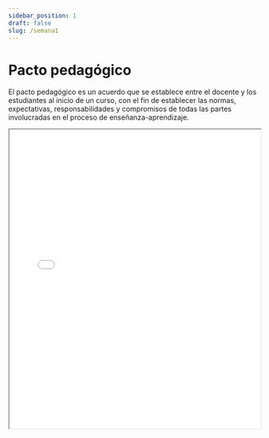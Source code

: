 ```yaml
---
sidebar_position: 1
draft: false
slug: /semana1
---
```


# Pacto pedagógico

El pacto pedagógico es un acuerdo que se establece entre el docente y los estudiantes al inicio de un curso, con el fin de establecer las normas, expectativas, responsabilidades y compromisos de todas las partes involucradas en el proceso de enseñanza-aprendizaje.


<iframe src="/docs/pacto_pedagogico.pdf" width="100%" height="600px"></iframe>